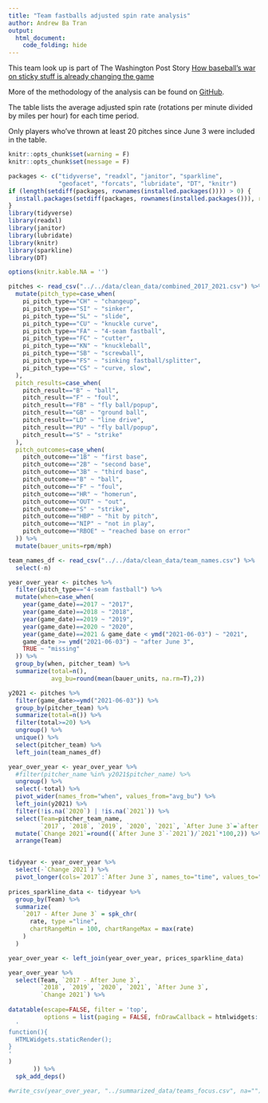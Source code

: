 ```yaml
---
title: "Team fastballs adjusted spin rate analysis"
author: Andrew Ba Tran
output:
  html_document:
    code_folding: hide
---
```


This team look up is part of The Washington Post Story [How baseball’s war on sticky stuff is already changing the game](https://www.washingtonpost.com/sports/2021/07/02/sticky-stuff-baseball-data/)

More of the methodology of the analysis can be found on [GitHub](https://github.com/wpinvestigative/baseball_spin).

The table lists the average adjusted spin rate (rotations per minute divided by miles per hour) for each time period.

Only players who've thrown at least 20 pitches since June 3 were included in the table.


```r
knitr::opts_chunk$set(warning = F)
knitr::opts_chunk$set(message = F)

packages <- c("tidyverse", "readxl", "janitor", "sparkline",
              "geofacet", "forcats", "lubridate", "DT", "knitr")
if (length(setdiff(packages, rownames(installed.packages()))) > 0) {
  install.packages(setdiff(packages, rownames(installed.packages())), repos = "http://cran.us.r-project.org")  
}
library(tidyverse)
library(readxl)
library(janitor)
library(lubridate)
library(knitr)
library(sparkline)
library(DT)

options(knitr.kable.NA = '')

pitches <- read_csv("../../data/clean_data/combined_2017_2021.csv") %>%
  mutate(pitch_type=case_when(
    pi_pitch_type=="CH" ~ "changeup",
    pi_pitch_type=="SI" ~ "sinker",
    pi_pitch_type=="SL" ~ "slide",
    pi_pitch_type=="CU" ~ "knuckle curve",
    pi_pitch_type=="FA" ~ "4-seam fastball",
    pi_pitch_type=="FC" ~ "cutter",
    pi_pitch_type=="KN" ~ "knuckleball",
    pi_pitch_type=="SB" ~ "screwball",
    pi_pitch_type=="FS" ~ "sinking fastball/splitter",
    pi_pitch_type=="CS" ~ "curve, slow",
  ),
  pitch_results=case_when(
    pitch_result=="B" ~ "ball",
    pitch_result=="F" ~ "foul",
    pitch_result=="FB" ~ "fly ball/popup",
    pitch_result=="GB" ~ "ground ball",
    pitch_result=="LD" ~ "line drive",
    pitch_result=="PU" ~ "fly ball/popup",
    pitch_result=="S" ~ "strike"
  ),
  pitch_outcomes=case_when(
    pitch_outcome=="1B" ~ "first base",
    pitch_outcome=="2B" ~ "second base",
    pitch_outcome=="3B" ~ "third base",
    pitch_outcome=="B" ~ "ball",
    pitch_outcome=="F" ~ "foul",
    pitch_outcome=="HR" ~ "homerun",
    pitch_outcome=="OUT" ~ "out",
    pitch_outcome=="S" ~ "strike",
    pitch_outcome=="HBP" ~ "hit by pitch",
    pitch_outcome=="NIP" ~ "not in play",
    pitch_outcome=="RBOE" ~ "reached base on error"
  )) %>% 
  mutate(bauer_units=rpm/mph)

team_names_df <- read_csv("../../data/clean_data/team_names.csv") %>% 
  select(-n)

year_over_year <- pitches %>% 
  filter(pitch_type=="4-seam fastball") %>% 
  mutate(when=case_when(
    year(game_date)==2017 ~ "2017",
    year(game_date)==2018 ~ "2018",
    year(game_date)==2019 ~ "2019",
    year(game_date)==2020 ~ "2020",
    year(game_date)==2021 & game_date < ymd("2021-06-03") ~ "2021",
    game_date >= ymd("2021-06-03") ~ "after June 3",
    TRUE ~ "missing"
  )) %>% 
  group_by(when, pitcher_team) %>% 
  summarize(total=n(),
            avg_bu=round(mean(bauer_units, na.rm=T),2))

y2021 <- pitches %>% 
  filter(game_date>=ymd("2021-06-03")) %>% 
  group_by(pitcher_team) %>% 
  summarize(total=n()) %>% 
  filter(total>=20) %>% 
  ungroup() %>% 
  unique() %>% 
  select(pitcher_team) %>% 
  left_join(team_names_df) 

year_over_year <- year_over_year %>% 
  #filter(pitcher_name %in% y2021$pitcher_name) %>% 
  ungroup() %>% 
  select(-total) %>% 
  pivot_wider(names_from="when", values_from="avg_bu") %>% 
  left_join(y2021) %>% 
  filter(!is.na(`2020`) | !is.na(`2021`)) %>% 
  select(Team=pitcher_team_name,
         `2017`, `2018`, `2019`, `2020`, `2021`, `After June 3`=`after June 3`)  %>%
  mutate(`Change 2021`=round((`After June 3`-`2021`)/`2021`*100,2)) %>% 
  arrange(Team)


tidyyear <- year_over_year %>% 
  select(-`Change 2021`) %>% 
  pivot_longer(cols=`2017`:`After June 3`, names_to="time", values_to="rate")
  
prices_sparkline_data <- tidyyear %>%
  group_by(Team) %>%
  summarize(
    `2017 - After June 3` = spk_chr(
      rate, type ="line",
      chartRangeMin = 100, chartRangeMax = max(rate)
    )
  )

year_over_year <- left_join(year_over_year, prices_sparkline_data)

year_over_year %>% 
  select(Team, `2017 - After June 3`, 
         `2018`, `2019`, `2020`, `2021`, `After June 3`, 
         `Change 2021`) %>% 
  
datatable(escape=FALSE, filter = 'top', 
          options = list(paging = FALSE, fnDrawCallback = htmlwidgets::JS(
  '
function(){
  HTMLWidgets.staticRender();
}
'
)
       )) %>% 
  spk_add_deps()

#write_csv(year_over_year, "../summarized_data/teams_focus.csv", na="")

```